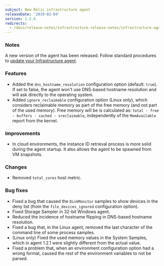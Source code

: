 ```yaml
---
subject: New Relic infrastructure agent
releaseDate: '2019-02-04'
version: 1.2.6
redirects:
  - /docs/release-notes/infrastructure-release-notes/infrastructure-agent-release-notes/new-relic-infrastructure-agent-125
---
```


### Notes

A new version of the agent has been released. Follow standard procedures to [update your Infrastructure agent](/docs/infrastructure/new-relic-infrastructure/installation/update-infrastructure-agent).

### Features

* Added the `dns_hostname_resolution` configuration option (default: `true`). If set to false, the agent won't use DNS-based hostname resolution and will ask directly to the operating system.
* Added `ignore_reclaimable` configuration option (Linux only), which considers reclaimable memory as part of the free memory (and not part of the used memory). Free memory will be is calculated as: `total - free - buffers - cached - sreclaimable`, independently of the `MemAvailable` report from the kernel.

### Improvements

* In cloud environments, the instance ID retrieval process is more solid during the agent startup. It also allows the agent to be spawned from VM snapshots.

### Changes

* Removed `total_cores` host metric.

### Bug fixes

* Fixed a bug that caused the `DiskMonitor` samples to show devices in the deny list (from the `file_devices_ignored` configuration option).
* Fixed Storage Sampler in 32-bit Windows agent.
* Reduced the incidence of hostname flipping in DNS-based hostname resolution.
* Fixed a bug that, in the Linux agent, removed the last character of the command line of some process samples.
* (Linux only) Fixed the used memory values in the System Samples, which in agent 1.2.1 were slightly different from the actual value.
* Fixed a problem that, when an environment configuration option had a wrong format, caused the rest of the environment variables to not be parsed.
